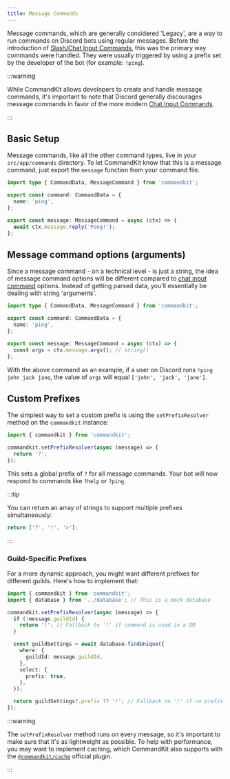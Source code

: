 ```yaml
---
title: Message Commands
---
```


Message commands, which are generally considered 'Legacy', are a way
to run commands on Discord bots using regular messages. Before the
introduction of
[Slash/Chat Input Commands](./01-chat-input-commands.mdx), this was
the primary way commands were handled. They were usually triggered by
using a prefix set by the developer of the bot (for example: `!ping`).

:::warning

While CommandKit allows developers to create and handle message
commands, it's important to note that Discord generally discourages
message commands in favor of the more modern
[Chat Input Commands](./01-chat-input-commands.mdx).

:::

## Basic Setup

Message commands, like all the other command types, live in your
`src/app/commands` directory. To let CommandKit know that this is a
message command, just export the `message` function from your command
file.

```ts title="src/app/commands/ping.ts"
import type { CommandData, MessageCommand } from 'commandkit';

export const command: CommandData = {
  name: 'ping',
};

export const message: MessageCommand = async (ctx) => {
  await ctx.message.reply('Pong!');
};
```

## Message command options (arguments)

Since a message command - on a technical level - is just a string, the
idea of message command options will be different compared to
[chat input command](./01-chat-input-commands.mdx) options. Instead of
getting parsed data, you'll essentially be dealing with string
'arguments'.

```ts title="src/app/commands/ping.ts" {8}
import type { CommandData, MessageCommand } from 'commandkit';

export const command: CommandData = {
  name: 'ping',
};

export const message: MessageCommand = async (ctx) => {
  const args = ctx.message.args(); // string[]
};
```

With the above command as an example, if a user on Discord runs
`!ping john jack jane`, the value of `args` will equal
`['john', 'jack', 'jane']`.

## Custom Prefixes

The simplest way to set a custom prefix is using the
`setPrefixResolver` method on the `commandkit` instance:

```ts title="src/app.ts"
import { commandkit } from 'commandkit';

commandkit.setPrefixResolver(async (message) => {
  return '?';
});
```

This sets a global prefix of `?` for all message commands. Your bot
will now respond to commands like `?help` or `?ping`.

:::tip

You can return an array of strings to support multiple prefixes
simultaneously:

```ts
return ['?', '!', '>'];
```

:::

### Guild-Specific Prefixes

For a more dynamic approach, you might want different prefixes for
different guilds. Here's how to implement that:

```ts title="src/app.ts"
import { commandkit } from 'commandkit';
import { database } from '../database'; // This is a mock database

commandkit.setPrefixResolver(async (message) => {
  if (!message.guildId) {
    return '!'; // Fallback to '!' if command is used in a DM
  }

  const guildSettings = await database.findUnique({
    where: {
      guildId: message.guildId,
    },
    select: {
      prefix: true,
    },
  });

  return guildSettings?.prefix ?? '!'; // Fallback to '!' if no prefix is found
});
```

:::warning

The `setPrefixResolver` method runs on every message, so it's
important to make sure that it's as lightweight as possible. To help
with performance, you may want to implement caching, which CommandKit
also supports with the
[`@commandkit/cache`](../05-official-plugins/03-commandkit-cache.mdx)
official plugin.

:::
